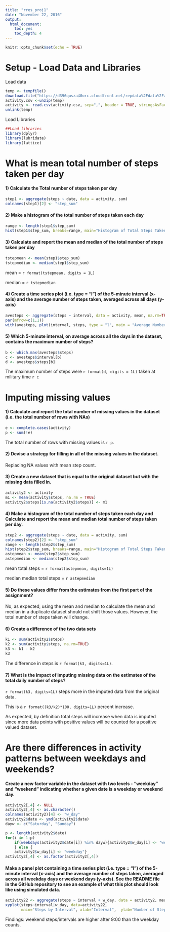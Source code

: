 ---
title: "rres_proj1"
date: "November 22, 2016"
output: 
  html_document: 
    toc: yes
    toc_depth: 4
---

```{r setup, include=FALSE}
knitr::opts_chunk$set(echo = TRUE)
```
# Setup - Load Data and Libraries
Load data

```{r load_data, Include=TRUE, }
temp <- tempfile()
download.file("https://d396qusza40orc.cloudfront.net/repdata%2Fdata%2Factivity.zip",temp)
activity.csv <-unzip(temp)
activity <- read.csv(activity.csv, sep=",", header = TRUE, stringsAsFactors = FALSE)
unlink(temp)
```

Load Libraries
```{r libs, include=TRUE, results='hide', message=FALSE, warning=FALSE}
##Load libraries
library(dplyr)
library(lubridate)
library(lattice)
```

# What is mean total number of steps taken per day

#### 1) Calculate the Total number of steps taken per day
```{r tot_steps, include=TRUE}
step1 <- aggregate(steps ~ date, data = activity, sum)
colnames(step1)[2] <- "step_sum"
```

#### 2) Make a histogram of the total number of steps taken each day
```{r hist1, include=TRUE}
range <- length(step1$step_sum)
hist(step1$step_sum, breaks=range, main="Histogram of Total Steps Taken per Day", xlab = "Total Daily Steps", col = "green")
```

#### 3) Calculate and report the mean and median of the total number of steps taken per day
```{r mean_med, include=TRUE}
tstepmean <- mean(step1$step_sum)
tstepmedian <- median(step1$step_sum)
```
mean = `r format(tstepmean, digits = 1L)`

median = `r tstepmedian`

#### 4) Create a time series plot (i.e. type = "l") of the 5-minute interval (x-axis) and the average number of steps taken, averaged across all days (y-axis)

```{r avesteps, include=TRUE}
avesteps <- aggregate(steps ~ interval, data = activity, mean, na.rm=TRUE)
par(mfrow=c(1,1))
with(avesteps, plot(interval, steps, type = "l", main = "Average Number of Steps by 5min Interval averaged across all days", xlab = "5 min intervals over 24 hours period", ylab = "Number of steps"))
```

#### 5) Which 5-minute interval, on average across all the days in the dataset, contains the maximum number of steps?

```{r max_steps, include=TRUE}
b <- which.max(avesteps$steps)
c <- avesteps$interval[b]
d <- avesteps$steps[b]
```

The maximum number of steps were `r format(d, digits = 1L)` 
taken at military time `r c` 

# Imputing missing values

#### 1) Calculate and report the total number of missing values in the dataset (i.e. the total number of rows with NAs)

```{r missing, include=FALSE}
e <- complete.cases(activity)
p <- sum(!e) 
```

The total number of rows with missing values is `r p`.

#### 2) Devise a strategy for filling in all of the missing values in the dataset. 

Replacing NA values with mean step count.

#### 3) Create a new dataset that is equal to the original dataset but with the missing data filled in.

```{r new_dataset, include=TRUE}
activity2 <- activity 
m1 <- mean(activity$steps, na.rm = TRUE)
activity2$steps[is.na(activity2$steps)] <- m1
```

#### 4) Make a histogram of the total number of steps taken each day and Calculate and report the mean and median total number of steps taken per day. 

```{r histogram1, include=TRUE}
step2 <- aggregate(steps ~ date, data = activity, sum)
colnames(step2)[2] <- "step_sum"
range <- length(step2$step_sum)
hist(step2$step_sum, breaks=range, main="Histogram of Total Steps Taken per Day \n Imputed Dataset", xlab = "Total Daily Steps", col = "green")
astepmean <- mean(step2$step_sum)
astepmedian <- median(step2$step_sum)
```

mean total steps = `r format(astepmean, digits=1L)`

median median total steps = `r astepmedian`


#### 5) Do these values differ from the estimates from the first part of the assignment? 

No, as expected, using the mean and median to calculate the mean and median in a duplicate dataset should not shift those values.  However, the total number of steps taken will change.


#### 6) Create a difference of the two data sets

```{r totsteps_diff, include=TRUE}

k1 <- sum(activity2$steps) 
k2 <- sum(activity$steps, na.rm=TRUE) 
k3 <- k1 - k2
k3 
```

The difference in steps is `r format(k3, digits=1L)`.

#### 7) What is the impact of imputing missing data on the estimates of the total daily number of steps?

`r format(k3, digits=1L)` steps more in the imputed data from the original data. 

This is a `r format((k3/k2)*100, digits=1L)` percent increase.

As expected, by definition total steps will increase when data is imputed since more data points with positive values will be counted for a positive valued dataset.

# Are there differences in activity patterns between weekdays and weekends?

#### Create a new factor variable in the dataset with two levels - "weekday" and "weekend" indicating whether a given date is a weekday or weekend day.

```{r factor, include=TRUE}
activity2[,4] <- NULL
activity2[,4] <- as.character()
colnames(activity2)[4] <- "w_day"
activity2$date <- ymd(activity2$date)
dayw <- c("Saturday", "Sunday")

p <- length(activity2$date)
for(i in 1:p)
    if(weekdays(activity2$date[i]) %in% dayw){activity2$w_day[i] <- "weekend"
    } else {
    activity2$w_day[i] <- "weekday"}
activity2[,4] <- as.factor(activity2[,4])
```

#### Make a panel plot containing a time series plot (i.e. type = "l") of the 5-minute interval (x-axis) and the average number of steps taken, averaged across all weekday days or weekend days (y-axis). See the README file in the GitHub repository to see an example of what this plot should look like using simulated data.

```{r panel_plot, include=TRUE}
activity22 <- aggregate(steps ~ interval + w_day, data = activity2, mean)
xyplot(steps~interval|w_day, data=activity22, 
       main="Steps by Interval", xlab="Interval",  ylab="Number of Steps",layout=c(1,2), type="l", lwd=1, col="black")

```

Findings:  weekend steps/intervals are higher after 9:00 than the weekday counts.